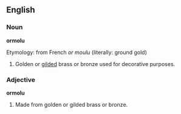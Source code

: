 == English ==

=== Noun ===

'''ormolu'''

Etymology: from French ''or moulu'' (literally: ground gold)

# Golden or [[gilded]] brass or bronze used for decorative purposes.

=== Adjective ===

'''ormolu'''

# Made from golden or gilded brass or bronze.